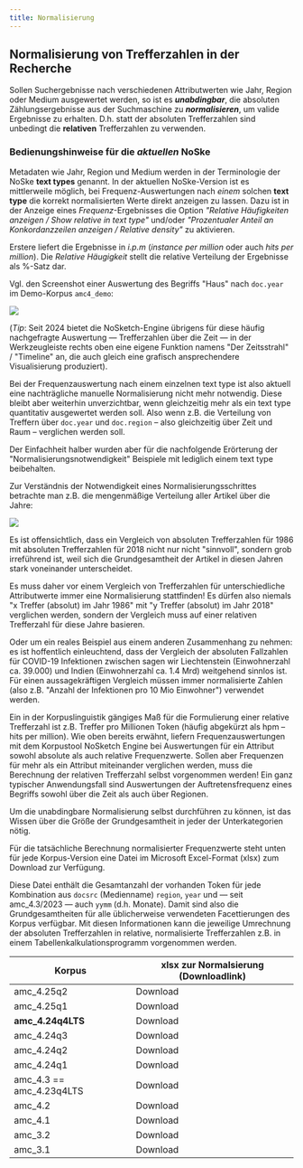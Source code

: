 ```yaml
---
title: Normalisierung
---
```

## Normalisierung von Trefferzahlen in der Recherche

Sollen Suchergebnisse nach verschiedenen Attributwerten wie Jahr, Region oder Medium ausgewertet werden, so ist es ***unabdingbar***, die absoluten Zählungsergebnisse aus der Suchmaschine zu ***normalisieren***, um valide Ergebnisse zu erhalten. D.h. statt der absoluten Trefferzahlen sind unbedingt die **relativen** Trefferzahlen zu verwenden.

### Bedienungshinweise für die *aktuellen* NoSke 

Metadaten wie Jahr, Region und Medium werden in der Terminologie der NoSke **text types** genannt. In der aktuellen NoSke-Version ist es mittlerweile möglich, bei Frequenz-Auswertungen nach *einem* solchen **text type** die korrekt normalisierten Werte direkt anzeigen zu lassen. Dazu ist in der Anzeige eines *Frequenz*-Ergebnisses die Option *"Relative Häufigkeiten anzeigen / Show relative in text type"* und/oder *"Prozentualer Anteil an Konkordanzzeilen anzeigen / Relative density"* zu aktivieren.

Erstere liefert die Ergebnisse in *i.p.m*  (*instance per million* oder auch *hits per million*). 
Die *Relative Häugigkeit* stellt die relative Verteilung der Ergebnisse als %-Satz dar. 

Vgl. den Screenshot einer Auswertung des Begriffs "Haus" nach `doc.year` im Demo-Korpus `amc4_demo`:

![](/assets/content/pages/normalisierung/Screenshot_freq_amc4_demo_Haus-2048x755.png)

(*Tip*: Seit 2024 bietet die NoSketch-Engine übrigens für diese häufig nachgefragte Auswertung — Trefferzahlen über die Zeit — in der Werkzeugleiste rechts oben eine eigene Funktion namens "Der Zeitsstrahl" / "Timeline" an, die auch gleich eine grafisch ansprechendere Visualisierung produziert).

Bei der Frequenzauswertung nach einem einzelnen text type ist also aktuell eine nachträgliche manuelle Normalisierung nicht mehr notwendig. Diese bleibt aber weiterhin unverzichtbar, wenn gleichzeitig mehr als ein text type quantitativ ausgewertet werden soll. Also wenn z.B. die Verteilung von Treffern über `doc.year` und `doc.region` – also gleichzeitig über Zeit und Raum – verglichen werden soll.

Der Einfachheit halber wurden aber für die nachfolgende Erörterung der "Normalisierungsnotwendigkeit" Beispiele mit lediglich einem text type beibehalten.

Zur Verständnis der Notwendigkeit eines Normalisierungsschrittes betrachte man z.B. die mengenmäßige Verteilung aller Artikel über die Jahre:

![](/assets/content/pages/normalisierung/lsclex_doc.year_.png)

Es ist offensichtlich, dass ein Vergleich von absoluten Trefferzahlen für 1986 mit absoluten Trefferzahlen für 2018 nicht nur nicht "sinnvoll", sondern grob irreführend ist, weil sich die Grundgesamtheit der Artikel in diesen Jahren stark voneinander unterscheidet.

Es muss daher vor einem Vergleich von Trefferzahlen für unterschiedliche Attributwerte immer eine Normalisierung stattfinden! Es dürfen also niemals "x Treffer (absolut) im Jahr 1986" mit "y Treffer (absolut) im Jahr 2018" verglichen werden, sondern der Vergleich muss auf einer relativen Trefferzahl für diese Jahre basieren.

Oder um ein reales Beispiel aus einem anderen Zusammenhang zu nehmen: es ist hoffentlich einleuchtend, dass der Vergleich der absoluten Fallzahlen für COVID-19 Infektionen zwischen sagen wir Liechtenstein (Einwohnerzahl ca. 39.000) und Indien (Einwohnerzahl ca. 1.4 Mrd) weitgehend sinnlos ist. Für einen aussagekräftigen Vergleich müssen immer normalisierte Zahlen (also z.B. "Anzahl der Infektionen pro 10 Mio Einwohner") verwendet werden.

Ein in der Korpuslinguistik gängiges Maß für die Formulierung einer relative Trefferzahl ist z.B. Treffer pro Millionen Token (häufig abgekürzt als hpm – hits per million). Wie oben bereits erwähnt, liefern Frequenzauswertungen mit dem Korpustool NoSketch Engine bei Auswertungen für ein Attribut sowohl absolute als auch relative Frequenzwerte. Sollen aber Frequenzen für mehr als ein Attribut miteinander verglichen werden, muss die Berechnung der relativen Trefferzahl selbst vorgenommen werden! Ein ganz typischer Anwendungsfall sind Auswertungen der Auftretensfrequenz eines Begriffs sowohl über die Zeit als auch über Regionen.

Um die unabdingbare Normalisierung selbst durchführen zu können, ist das Wissen über die Größe der Grundgesamtheit in jeder der Unterkategorien nötig.

Für die tatsächliche Berechnung normalisierter Frequenzwerte steht unten für jede Korpus-Version eine Datei im Microsoft Excel-Format (xlsx) zum Download zur Verfügung.

Diese Datei enthält die Gesamtanzahl der vorhanden Token für jede Kombination aus `docsrc` (Medienname) `region`, `year` und  —  seit amc\_4.3/2023  —  auch `yymm` (d.h. Monate). Damit sind also die Grundgesamtheiten für alle üblicherweise verwendeten Facettierungen des Korpus verfügbar. Mit diesen Informationen kann die jeweilige Umrechnung der absoluten Trefferzahlen in relative, normalisierte Trefferzahlen z.B. in einem Tabellenkalkulationsprogramm vorgenommen werden.

| Korpus      | xlsx zur Normalsierung (Downloadlink)                                                                                                                                   |
| ----------- | -----------------------------------------------------------------------------------------------------------------------------------------------------------------------
| amc\_4.25q2 | <Download href="/assets/content/pages/normalisierung/freqs_amc_4.25q2_region_province_docsrc_mediatype_year_yymm_for_normalization_2025-07-08.xlsx">Download</Download> |
| amc\_4.25q1 | <Download href="/assets/content/pages/normalisierung/freqs_amc_4.25q1_region_province_docsrc_mediatype_year_yymm_for_normalization_2025-04-07.xlsx">Download</Download> |
| **amc\_4.24q4LTS** | <Download href="/assets/content/pages/normalisierung/freqs_amc_4.24q4LTS_region_province_docsrc_mediatype_year_yymm_for_normalization_2025-01-12.xlsx"> Download</Download> |
| amc\_4.24q3 | <Download href="/assets/content/pages/normalisierung/freqs_amc_4.24q3_region_province_docsrc_mediatype_year_yymm_for_normalization_2024-10-16.xslx">Download</Download> |
| amc\_4.24q2 | <Download href="/assets/content/pages/normalisierung/freqs_amc_4.24q2_region_province_docsrc_mediatype_year_yymm_for_normalization_2024-07-30.xlsx">Download</Download> |
| amc\_4.24q1 | <Download href="/assets/content/pages/normalisierung/freqs_amc_4.24q1_region_province_docsrc_mediatype_year_yymm_for_normalization_2024-04-16.xlsx">Download</Download> |
| amc\_4.3 == amc\_4.23q4LTS   | <Download href="/assets/content/pages/normalisierung/freqs_amc_4.3_region_province_docsrc_mediatype_year_yymm_for_normalization_2024-02-09.xlsx">Download</Download>    |
| amc\_4.2    | <Download href="/assets/content/pages/normalisierung/freqs_amc_4.2_region_docsrc_year_for_normalization_2023-02-05.xlsx">Download</Download>                            |
| amc\_4.1    | <Download href="/assets/content/pages/normalisierung/freqs_amc_4.1_region_docsrc_year_for_normalization_2022-04-11.xlsx">Download</Download>                            |
| amc\_3.2    | <Download href="/assets/content/pages/normalisierung/freqs_amc_3.2_region_docsrc_year_for_normalization_2021-02-26.xlsx">Download</Download>                            |
| amc\_3.1    | <Download href="/assets/content/pages/normalisierung/freqs_amc_3.1_region_docsrc_year_for_normalization.xlsx">Download</Download>                                       |
